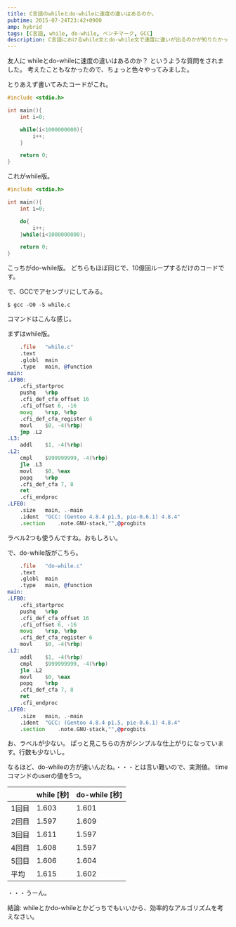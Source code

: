 ```yaml
---
title: C言語のwhileとdo-whileに速度の違いはあるのか。
pubtime: 2015-07-24T23:42+0900
amp: hybrid
tags: [C言語, while, do-while, ベンチマーク, GCC]
description: C言語におけるwhile文とdo-while文で速度に違いが出るのかが知りたかったので、gccでアセンブリにしてコードを眺めてみました。末尾にベンチマークの結果も載せています。
---
```


友人に whileとdo-whileに速度の違いはあるのか？ というような質問をされました。
考えたこともなかったので、ちょっと色々やってみました。

とりあえず書いてみたコードがこれ。
``` c
#include <stdio.h>

int main(){
    int i=0;

    while(i<1000000000){
        i++;
    }

    return 0;
}
```
これがwhile版。

``` c
#include <stdio.h>

int main(){
    int i=0;

    do{
        i++;
    }while(i<1000000000);

    return 0;
}
```
こっちがdo-while版。
どちらもほぼ同じで、10億回ループするだけのコードです。

で、GCCでアセンブリにしてみる。
``` shell
$ gcc -O0 -S while.c
```
コマンドはこんな感じ。

まずはwhile版。
``` asm
    .file	"while.c"
    .text
    .globl	main
    .type	main, @function
main:
.LFB0:
    .cfi_startproc
    pushq	%rbp
    .cfi_def_cfa_offset 16
    .cfi_offset 6, -16
    movq	%rsp, %rbp
    .cfi_def_cfa_register 6
    movl	$0, -4(%rbp)
    jmp	.L2
.L3:
    addl	$1, -4(%rbp)
.L2:
    cmpl	$999999999, -4(%rbp)
    jle	.L3
    movl	$0, %eax
    popq	%rbp
    .cfi_def_cfa 7, 8
    ret
    .cfi_endproc
.LFE0:
    .size	main, .-main
    .ident	"GCC: (Gentoo 4.8.4 p1.5, pie-0.6.1) 4.8.4"
    .section	.note.GNU-stack,"",@progbits
```
ラベル2つも使うんですね。おもしろい。

で、do-while版がこちら。
``` asm
    .file	"do-while.c"
    .text
    .globl	main
    .type	main, @function
main:
.LFB0:
    .cfi_startproc
    pushq	%rbp
    .cfi_def_cfa_offset 16
    .cfi_offset 6, -16
    movq	%rsp, %rbp
    .cfi_def_cfa_register 6
    movl	$0, -4(%rbp)
.L2:
    addl	$1, -4(%rbp)
    cmpl	$999999999, -4(%rbp)
    jle	.L2
    movl	$0, %eax
    popq	%rbp
    .cfi_def_cfa 7, 8
    ret
    .cfi_endproc
.LFE0:
    .size	main, .-main
    .ident	"GCC: (Gentoo 4.8.4 p1.5, pie-0.6.1) 4.8.4"
    .section	.note.GNU-stack,"",@progbits
```
お、ラベルが少ない。
ぱっと見こちらの方がシンプルな仕上がりになっています。行数も少ないし。

なるほど、do-whileの方が速いんだね。・・・とは言い難いので、実測値。
timeコマンドのuserの値を5つ。

|     |while [秒]|do-while [秒]|
|-----|----------|-------------|
|1回目|1.603     |1.601        |
|2回目|1.597     |1.609        |
|3回目|1.611     |1.597        |
|4回目|1.608     |1.597        |
|5回目|1.606     |1.604        |
|平均 |1.615     |1.602        |

・・・うーん。

結論: whileとかdo-whileとかどっちでもいいから、効率的なアルゴリズムを考えなさい。
